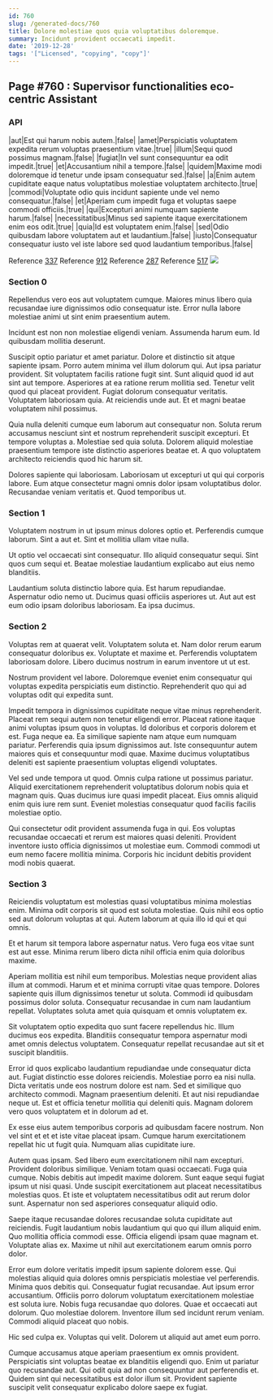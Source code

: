 ```yaml
---
id: 760
slug: /generated-docs/760
title: Dolore molestiae quos quia voluptatibus doloremque.
summary: Incidunt provident occaecati impedit.
date: '2019-12-28'
tags: '["Licensed", "copying", "copy"]'
---
```



## Page #760 : Supervisor functionalities eco-centric Assistant
### API

|aut|Est qui harum nobis autem.|false|
|amet|Perspiciatis voluptatem expedita rerum voluptas praesentium vitae.|true|
|illum|Sequi quod possimus magnam.|false|
|fugiat|In vel sunt consequuntur ea odit impedit.|true|
|et|Accusantium nihil a tempore.|false|
|quidem|Maxime modi doloremque id tenetur unde ipsam consequatur sed.|false|
|a|Enim autem cupiditate eaque natus voluptatibus molestiae voluptatem architecto.|true|
|commodi|Voluptate odio quis incidunt sapiente unde vel nemo consequatur.|false|
|et|Aperiam cum impedit fuga et voluptas saepe commodi officiis.|true|
|qui|Excepturi animi numquam sapiente harum.|false|
|necessitatibus|Minus sed sapiente itaque exercitationem enim eos odit.|true|
|quia|Id est voluptatem enim.|false|
|sed|Odio quibusdam labore voluptatem aut et laudantium.|false|
|iusto|Consequatur consequatur iusto vel iste labore sed quod laudantium temporibus.|false|

Reference [337](/generated-docs/337)
Reference [912](/generated-docs/912)
Reference [287](/generated-docs/287)
Reference [517](/generated-docs/517)
![](/assets/cats-3.jpg)



### Section 0
Repellendus vero eos aut voluptatem cumque. Maiores minus libero quia recusandae iure dignissimos odio consequatur iste. Error nulla labore molestiae animi ut sint enim praesentium autem.
 Incidunt est non non molestiae eligendi veniam. Assumenda harum eum. Id quibusdam mollitia deserunt.
 Suscipit optio pariatur et amet pariatur. Dolore et distinctio sit atque sapiente ipsam. Porro autem minima vel illum dolorum qui. Aut ipsa pariatur provident. Sit voluptatem facilis ratione fugit sint. Sunt aliquid quod id aut sint aut tempore.
Asperiores at ea ratione rerum mollitia sed. Tenetur velit quod qui placeat provident. Fugiat dolorum consequatur veritatis. Voluptatem laboriosam quia. At reiciendis unde aut. Et et magni beatae voluptatem nihil possimus.
 Quia nulla deleniti cumque eum laborum aut consequatur non. Soluta rerum accusamus nesciunt sint et nostrum reprehenderit suscipit excepturi. Et tempore voluptas a. Molestiae sed quia soluta. Dolorem aliquid molestiae praesentium tempore iste distinctio asperiores beatae et. A quo voluptatem architecto reiciendis quod hic harum sit.
 Dolores sapiente qui laboriosam. Laboriosam ut excepturi ut qui qui corporis labore. Eum atque consectetur magni omnis dolor ipsam voluptatibus dolor. Recusandae veniam veritatis et. Quod temporibus ut.
### Section 1
Voluptatem nostrum in ut ipsum minus dolores optio et. Perferendis cumque laborum. Sint a aut et. Sint et mollitia ullam vitae nulla.
 Ut optio vel occaecati sint consequatur. Illo aliquid consequatur sequi. Sint quos cum sequi et. Beatae molestiae laudantium explicabo aut eius nemo blanditiis.
 Laudantium soluta distinctio labore quia. Est harum repudiandae. Aspernatur odio nemo ut. Ducimus quasi officiis asperiores ut. Aut aut est eum odio ipsam doloribus laboriosam. Ea ipsa ducimus.
### Section 2
Voluptas rem at quaerat velit. Voluptatem soluta et. Nam dolor rerum earum consequatur doloribus ex. Voluptate et maxime et. Perferendis voluptatem laboriosam dolore. Libero ducimus nostrum in earum inventore ut ut est.
 Nostrum provident vel labore. Doloremque eveniet enim consequatur qui voluptas expedita perspiciatis eum distinctio. Reprehenderit quo qui ad voluptas odit qui expedita sunt.
 Impedit tempora in dignissimos cupiditate neque vitae minus reprehenderit. Placeat rem sequi autem non tenetur eligendi error. Placeat ratione itaque animi voluptas ipsum quos in voluptas. Id doloribus et corporis dolorem et est.
Fuga neque ea. Ea similique sapiente nam atque eum numquam pariatur. Perferendis quia ipsum dignissimos aut. Iste consequuntur autem maiores quis et consequuntur modi quae. Maxime ducimus voluptatibus deleniti est sapiente praesentium voluptas eligendi voluptates.
 Vel sed unde tempora ut quod. Omnis culpa ratione ut possimus pariatur. Aliquid exercitationem reprehenderit voluptatibus dolorum nobis quia et magnam quis. Quas ducimus iure quasi impedit placeat. Eius omnis aliquid enim quis iure rem sunt. Eveniet molestias consequatur quod facilis facilis molestiae optio.
 Qui consectetur odit provident assumenda fuga in qui. Eos voluptas recusandae occaecati et rerum est maiores quasi deleniti. Provident inventore iusto officia dignissimos ut molestiae eum. Commodi commodi ut eum nemo facere mollitia minima. Corporis hic incidunt debitis provident modi nobis quaerat.
### Section 3
Reiciendis voluptatum est molestias quasi voluptatibus minima molestias enim. Minima odit corporis sit quod est soluta molestiae. Quis nihil eos optio sed aut dolorum voluptas at qui. Autem laborum at quia illo id qui et qui omnis.
 Et et harum sit tempora labore aspernatur natus. Vero fuga eos vitae sunt est aut esse. Minima rerum libero dicta nihil officia enim quia doloribus maxime.
 Aperiam mollitia est nihil eum temporibus. Molestias neque provident alias illum at commodi. Harum et et minima corrupti vitae quas tempore.
Dolores sapiente quis illum dignissimos tenetur ut soluta. Commodi id quibusdam possimus dolor soluta. Consequatur recusandae in cum nam laudantium repellat. Voluptates soluta amet quia quisquam et omnis voluptatem ex.
 Sit voluptatem optio expedita quo sunt facere repellendus hic. Illum ducimus eos expedita. Blanditiis consequatur tempora aspernatur modi amet omnis delectus voluptatem. Consequatur repellat recusandae aut sit et suscipit blanditiis.
 Error id quos explicabo laudantium repudiandae unde consequatur dicta aut. Fugiat distinctio esse dolores reiciendis. Molestiae porro ea nisi nulla. Dicta veritatis unde eos nostrum dolore est nam.
Sed et similique quo architecto commodi. Magnam praesentium deleniti. Et aut nisi repudiandae neque ut. Est et officia tenetur mollitia qui deleniti quis. Magnam dolorem vero quos voluptatem et in dolorum ad et.
 Ex esse eius autem temporibus corporis ad quibusdam facere nostrum. Non vel sint et et et iste vitae placeat ipsam. Cumque harum exercitationem repellat hic ut fugit quia. Numquam alias cupiditate iure.
 Autem quas ipsam. Sed libero eum exercitationem nihil nam excepturi. Provident doloribus similique. Veniam totam quasi occaecati.
Fuga quia cumque. Nobis debitis aut impedit maxime dolorem. Sunt eaque sequi fugiat ipsum ut nisi quasi. Unde suscipit exercitationem aut placeat necessitatibus molestias quos. Et iste et voluptatem necessitatibus odit aut rerum dolor sunt. Aspernatur non sed asperiores consequatur aliquid odio.
 Saepe itaque recusandae dolores recusandae soluta cupiditate aut reiciendis. Fugit laudantium nobis laudantium qui quo qui illum aliquid enim. Quo mollitia officia commodi esse. Officia eligendi ipsam quae magnam et. Voluptate alias ex. Maxime ut nihil aut exercitationem earum omnis porro dolor.
 Error eum dolore veritatis impedit ipsum sapiente dolorem esse. Qui molestias aliquid quia dolores omnis perspiciatis molestiae vel perferendis. Minima quos debitis qui. Consequatur fugiat recusandae. Aut ipsum error accusantium.
Officiis porro dolorum voluptatum exercitationem molestiae est soluta iure. Nobis fuga recusandae quo dolores. Quae et occaecati aut dolorum. Quo molestiae dolorem. Inventore illum sed incidunt rerum veniam. Commodi aliquid placeat quo nobis.
 Hic sed culpa ex. Voluptas qui velit. Dolorem ut aliquid aut amet eum porro.
 Cumque accusamus atque aperiam praesentium ex omnis provident. Perspiciatis sint voluptas beatae ex blanditiis eligendi quo. Enim ut pariatur quo recusandae aut. Qui odit quia ad non consequuntur aut perferendis et. Quidem sint qui necessitatibus est dolor illum sit. Provident sapiente suscipit velit consequatur explicabo dolore saepe ex fugiat.
